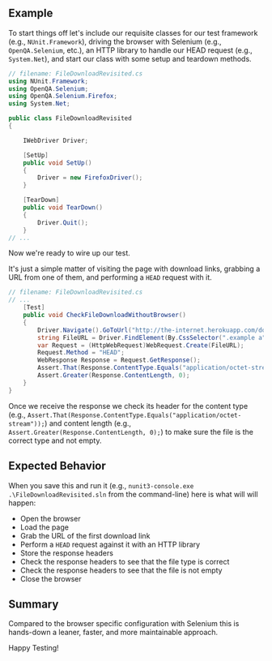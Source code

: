 ## Example

To start things off let's include our requisite classes for our test framework (e.g., `NUnit.Framework`), driving the browser with Selenium (e.g., `OpenQA.Selenium`, etc.), an HTTP library to handle our HEAD request (e.g., `System.Net`), and start our class with some setup and teardown methods.

```csharp
// filename: FileDownloadRevisited.cs
using NUnit.Framework;
using OpenQA.Selenium;
using OpenQA.Selenium.Firefox;
using System.Net;

public class FileDownloadRevisited
{

    IWebDriver Driver;

    [SetUp]
    public void SetUp()
    {
        Driver = new FirefoxDriver();
    }

    [TearDown]
    public void TearDown()
    {
        Driver.Quit();
    }
// ...
```

Now we're ready to wire up our test.

It's just a simple matter of visiting the page with download links, grabbing a URL from one of them, and performing a `HEAD` request with it.

```csharp
// filename: FileDownloadRevisited.cs
// ...
    [Test]
    public void CheckFileDownloadWithoutBrowser()
    {
        Driver.Navigate().GoToUrl("http://the-internet.herokuapp.com/download");
        string FileURL = Driver.FindElement(By.CssSelector(".example a")).GetAttribute("href");
        var Request = (HttpWebRequest)WebRequest.Create(FileURL);
        Request.Method = "HEAD";
        WebResponse Response = Request.GetResponse();
        Assert.That(Response.ContentType.Equals("application/octet-stream"));
        Assert.Greater(Response.ContentLength, 0);
    }
}
```

Once we receive the response we check its header for the content type (e.g., `Assert.That(Response.ContentType.Equals("application/octet-stream"));`) and content length (e.g., `Assert.Greater(Response.ContentLength, 0);`) to make sure the file is the correct type and not empty.

## Expected Behavior

When you save this and run it (e.g., `nunit3-console.exe .\FileDownloadRevisited.sln` from the command-line) here is what will will happen:

- Open the browser
- Load the page
- Grab the URL of the first download link
- Perform a `HEAD` request against it with an HTTP library
- Store the response headers
- Check the response headers to see that the file type is correct
- Check the response headers to see that the file is not empty
- Close the browser

## Summary

Compared to the browser specific configuration with Selenium this is hands-down a leaner, faster, and more maintainable approach.

Happy Testing!

